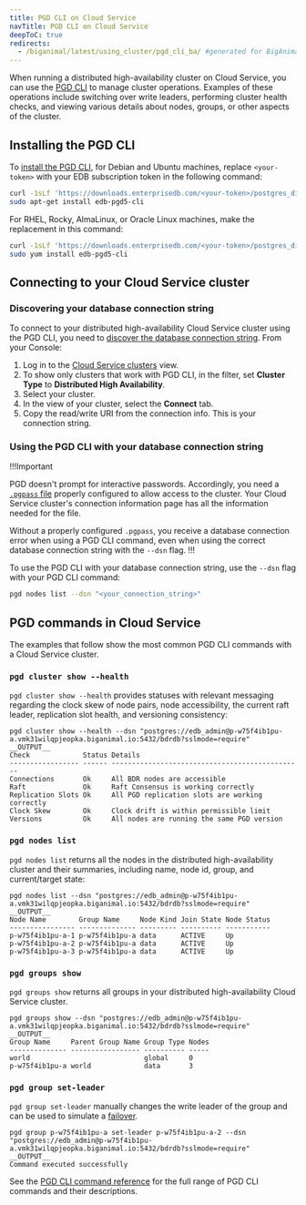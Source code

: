 ```yaml
---
title: PGD CLI on Cloud Service
navTitle: PGD CLI on Cloud Service
deepToC: true
redirects:
  - /biganimal/latest/using_cluster/pgd_cli_ba/ #generated for BigAnimal URL path removal branch
---
```


When running a distributed high-availability cluster on Cloud Service, you can use the [PGD CLI](/pgd/latest/reference/cli/) to manage cluster operations.
Examples of these operations include switching over write leaders, performing cluster health checks, and viewing various details about nodes, groups, or other aspects of the cluster.

## Installing the PGD CLI

To [install the PGD CLI](/pgd/latest/reference/cli/installing/), for Debian and Ubuntu machines, replace `<your-token>` with your EDB subscription token in the following command:

```bash
curl -1sLf 'https://downloads.enterprisedb.com/<your-token>/postgres_distributed/setup.deb.sh' | sudo -E bash
sudo apt-get install edb-pgd5-cli
```

For RHEL, Rocky, AlmaLinux, or Oracle Linux machines, make the replacement in this command:

```bash
curl -1sLf 'https://downloads.enterprisedb.com/<your-token>/postgres_distributed/setup.rpm.sh' | sudo -E bash
sudo yum install edb-pgd5-cli
```

## Connecting to your Cloud Service cluster

### Discovering your database connection string

To connect to your distributed high-availability Cloud Service cluster using the PGD CLI, you need to [discover the database connection string](/pgd/latest/cli/discover_connections/). From your Console:

1. Log in to the [Cloud Service clusters](https://portal.biganimal.com/clusters) view.
2. To show only clusters that work with PGD CLI, in the filter, set **Cluster Type** to **Distributed High Availability**.
3. Select your cluster.
4. In the view of your cluster, select the **Connect** tab.
5. Copy the read/write URI from the connection info. This is your connection string.

### Using the PGD CLI with your database connection string

!!!Important

PGD doesn't prompt for interactive passwords. Accordingly, you need a [`.pgpass` file](https://www.postgresql.org/docs/current/libpq-pgpass.html) properly configured to allow access to the cluster. Your Cloud Service cluster's connection information page has all the information needed for the file. 

Without a properly configured `.pgpass`, you receive a database connection error when using a PGD CLI command, even when using the correct database connection string with the `--dsn` flag.
!!!

To use the PGD CLI with your database connection string, use the `--dsn` flag with your PGD CLI command:

```bash
pgd nodes list --dsn "<your_connection_string>"
```

## PGD commands in Cloud Service

The examples that follow show the most common PGD CLI commands with a Cloud Service cluster.

### `pgd cluster show --health`

`pgd cluster show --health` provides statuses with relevant messaging regarding the clock skew of node pairs, node accessibility, the current raft leader, replication slot health, and versioning consistency:

```
pgd cluster show --health --dsn "postgres://edb_admin@p-w75f4ib1pu-a.vmk31wilqpjeopka.biganimal.io:5432/bdrdb?sslmode=require"
__OUTPUT__
Check             Status Details
----------------- ------ -----------------------------------------------
Connections       Ok     All BDR nodes are accessible
Raft              Ok     Raft Consensus is working correctly
Replication Slots Ok     All PGD replication slots are working correctly
Clock Skew        Ok     Clock drift is within permissible limit
Versions          Ok     All nodes are running the same PGD version
```

### `pgd nodes list`

`pgd nodes list` returns all the nodes in the distributed high-availability cluster and their summaries, including name, node id, group, and current/target state:

```
pgd nodes list --dsn "postgres://edb_admin@p-w75f4ib1pu-a.vmk31wilqpjeopka.biganimal.io:5432/bdrdb?sslmode=require"
__OUTPUT__
Node Name        Group Name     Node Kind Join State Node Status
---------------- -------------- --------- ---------- -----------
p-w75f4ib1pu-a-1 p-w75f4ib1pu-a data      ACTIVE     Up
p-w75f4ib1pu-a-2 p-w75f4ib1pu-a data      ACTIVE     Up
p-w75f4ib1pu-a-3 p-w75f4ib1pu-a data      ACTIVE     Up
```

### `pgd groups show`

`pgd groups show` returns all groups in your distributed high-availability Cloud Service cluster. 

```
pgd groups show --dsn "postgres://edb_admin@p-w75f4ib1pu-a.vmk31wilqpjeopka.biganimal.io:5432/bdrdb?sslmode=require"
__OUTPUT__
Group Name     Parent Group Name Group Type Nodes
-------------- ----------------- ---------- -----
world                            global     0
p-w75f4ib1pu-a world             data       3
```

### `pgd group set-leader`

`pgd group set-leader` manually changes the write leader of the group and can be used to simulate a [failover](/pgd/latest/quickstart/further_explore_failover).

```
pgd group p-w75f4ib1pu-a set-leader p-w75f4ib1pu-a-2 --dsn "postgres://edb_admin@p-w75f4ib1pu-a.vmk31wilqpjeopka.biganimal.io:5432/bdrdb?sslmode=require"
__OUTPUT__
Command executed successfully
```

See the [PGD CLI command reference](/pgd/latest/reference/cli/command_ref/) for the full range of PGD CLI commands and their descriptions. 
